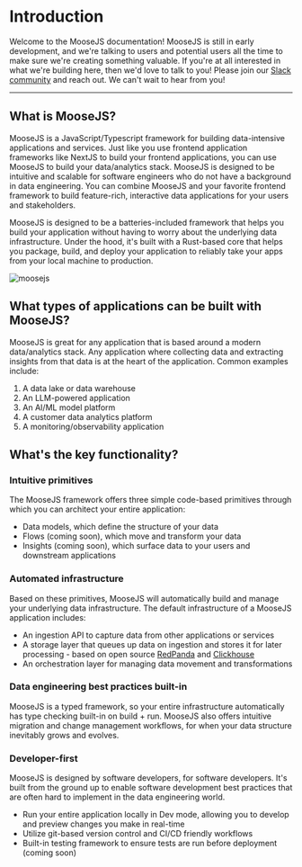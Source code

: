
# Introduction
Welcome to the MooseJS documentation! MooseJS is still in early development, and we're talking to users and potential users all the time to make sure we're creating something valuable. If you're at all interested in what we're building here, then we'd love to talk to you! Please join our [Slack community](https://join.slack.com/t/moose-community/shared_invite/zt-2fjh5n3wz-cnOmM9Xe9DYAgQrNu8xKxg) and reach out. We can't wait to hear from you!

---



## What is MooseJS?
MooseJS is a JavaScript/Typescript framework for building data-intensive applications and services. Just like you use frontend application frameworks like NextJS to build your frontend applications, you can use MooseJS to build your data/analytics stack. MooseJS is designed to be intuitive and scalable for software engineers who do not have a background in data engineering. You can combine MooseJS and your favorite frontend framework to build feature-rich, interactive data applications for your users and stakeholders.

MooseJS is designed to be a batteries-included framework that helps you build your application without having to worry about the underlying data infrastructure. Under the hood, it's built with a Rust-based core that helps you package, build, and deploy your application to reliably take your apps from your local machine to production.

![moosejs](/intro-diagram.webp)

## What types of applications can be built with MooseJS?
MooseJS is great for any application that is based around a modern data/analytics stack. Any application where collecting data and extracting insights from that data is at the heart of the application. Common examples include:

1. A data lake or data warehouse 
2. An LLM-powered application
3. An AI/ML model platform 
4. A customer data analytics platform
5. A monitoring/observability application 

## What's the key functionality?

### Intuitive primitives 
The MooseJS framework offers three simple code-based primitives through which you can architect your entire application:
- Data models, which define the structure of your data
- Flows (coming soon), which move and transform your data
- Insights (coming soon), which surface data to your users and downstream applications

### Automated infrastructure
Based on these primitives, MooseJS will automatically build and manage your underlying data infrastructure. The default infrastructure of a MooseJS application includes:
- An ingestion API to capture data from other applications or services
- A storage layer that queues up data on ingestion and stores it for later processing - based on open source [RedPanda](https://redpanda.com/) and [Clickhouse](https://clickhouse.com/)
- An orchestration layer for managing data movement and transformations

### Data engineering best practices built-in
MooseJS is a typed framework, so your entire infrastructure automatically has type checking built-in on build + run. MooseJS also offers intuitive migration and change management workflows, for when your data structure inevitably grows and evolves.

### Developer-first
MooseJS is designed by software developers, for software developers. It's built from the ground up to enable software development best practices that are often hard to implement in the data engineering world.
- Run your entire application locally in Dev mode, allowing you to develop and preview changes you make in real-time
- Utilize git-based version control and CI/CD friendly workflows
- Built-in testing framework to ensure tests are run before deployment (coming soon)
